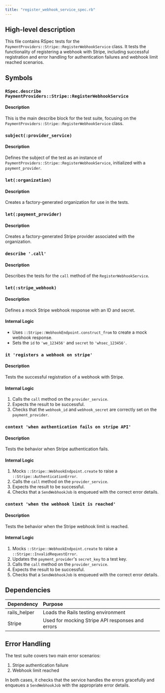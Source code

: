 ```yaml
---
title: "register_webhook_service_spec.rb"
---
```


## High-level description
This file contains RSpec tests for the `PaymentProviders::Stripe::RegisterWebhookService` class. It tests the functionality of registering a webhook with Stripe, including successful registration and error handling for authentication failures and webhook limit reached scenarios.

## Symbols

### `RSpec.describe PaymentProviders::Stripe::RegisterWebhookService`
#### Description
This is the main describe block for the test suite, focusing on the `PaymentProviders::Stripe::RegisterWebhookService` class.

### `subject(:provider_service)`
#### Description
Defines the subject of the test as an instance of `PaymentProviders::Stripe::RegisterWebhookService`, initialized with a `payment_provider`.

### `let(:organization)`
#### Description
Creates a factory-generated organization for use in the tests.

### `let(:payment_provider)`
#### Description
Creates a factory-generated Stripe provider associated with the organization.

### `describe '.call'`
#### Description
Describes the tests for the `call` method of the `RegisterWebhookService`.

### `let(:stripe_webhook)`
#### Description
Defines a mock Stripe webhook response with an ID and secret.

#### Internal Logic
- Uses `::Stripe::WebhookEndpoint.construct_from` to create a mock webhook response.
- Sets the `id` to `'we_123456'` and `secret` to `'whsec_123456'`.

### `it 'registers a webhook on stripe'`
#### Description
Tests the successful registration of a webhook with Stripe.

#### Internal Logic
1. Calls the `call` method on the `provider_service`.
2. Expects the result to be successful.
3. Checks that the `webhook_id` and `webhook_secret` are correctly set on the `payment_provider`.

### `context 'when authentication fails on stripe API'`
#### Description
Tests the behavior when Stripe authentication fails.

#### Internal Logic
1. Mocks `::Stripe::WebhookEndpoint.create` to raise a `::Stripe::AuthenticationError`.
2. Calls the `call` method on the `provider_service`.
3. Expects the result to be successful.
4. Checks that a `SendWebhookJob` is enqueued with the correct error details.

### `context 'when the webhook limit is reached'`
#### Description
Tests the behavior when the Stripe webhook limit is reached.

#### Internal Logic
1. Mocks `::Stripe::WebhookEndpoint.create` to raise a `::Stripe::InvalidRequestError`.
2. Updates the `payment_provider`'s `secret_key` to a test key.
3. Calls the `call` method on the `provider_service`.
4. Expects the result to be successful.
5. Checks that a `SendWebhookJob` is enqueued with the correct error details.

## Dependencies
| Dependency | Purpose |
|:-----------|:--------|
| rails_helper | Loads the Rails testing environment |
| Stripe | Used for mocking Stripe API responses and errors |

## Error Handling
The test suite covers two main error scenarios:
1. Stripe authentication failure
2. Webhook limit reached

In both cases, it checks that the service handles the errors gracefully and enqueues a `SendWebhookJob` with the appropriate error details.